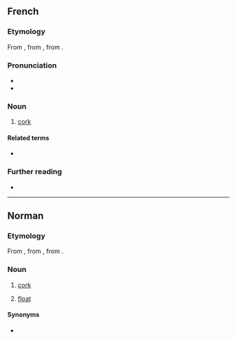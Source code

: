 {{also|liege|Liege|Liège}}
==French==

===Etymology===
From {{inh|fr|fro|-}}, from {{inh|fr|VL.|*levius}}, from {{inh|fr|la|levis||light, unimportant}}.

===Pronunciation===
* {{fr-IPA}}
* {{audio|fr|Fr-liège.ogg|audio}}

===Noun===
{{fr-noun|m}}

# [[cork]] {{q|substance}}

====Related terms====
* {{l|fr|léger}}

===Further reading===
* {{R:TLFi}}

----

==Norman==

===Etymology===
From {{inh|nrf|fro|-}}, from {{inh|nrf|VL.|*levius}}, from {{inh|nrf|la|levis||light, unimportant}}.

===Noun===
{{nrf-noun|m}}

# {{lb|nrf|Jersey}} [[cork]]
# {{lb|nrf|Jersey|fishing}} [[float]]

====Synonyms====
* {{sense|float}} {{l|nrf|fliotte}}

{{topics|nrf|Materials}}